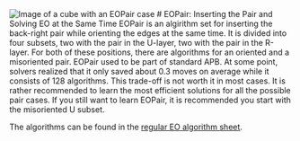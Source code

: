 
<Image src="/images/variations/eopair.svg" width={200} height={200} alt="Image of a cube with an EOPair case" lnk="?fmt=svg&r=y35x-25&bg=t&&fc=dldlyrddrggddrldddddwbbdbbd"/>
# EOPair: Inserting the Pair and Solving EO at the Same Time
EOPair is an algirithm set for inserting the back-right pair while orienting the edges at the same time. It is divided into four subsets, two with the pair in the U-layer, two with the pair in the R-layer. For both of these positions, there are algorithms for an oriented and a misoriented pair. EOPair used to be part of standard APB. At some point, solvers realized that it only saved about 0.3 moves on average while it consists of 128 algorithms. This trade-off is not worth it in most cases. It is rather recommended to learn the most efficient solutions for all the possible pair cases. If you still want to learn EOPair, it is recommended you start with the misoriented U subset.

The algorithms can be found in the [regular EO algorithm sheet](https://docs.google.com/spreadsheets/d/1Hs9ikHz-4cfbqBfqvuvE8X9sjCb4Jtm482ZvsFQA2rY/edit?gid=1684874333).